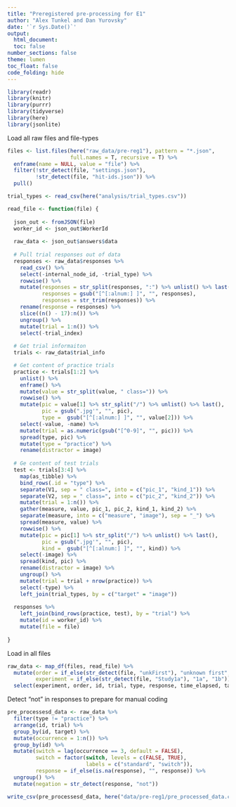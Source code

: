 ```yaml
---
title: "Preregistered pre-processing for E1"
author: "Alex Tunkel and Dan Yurovsky"
date: '`r Sys.Date()`'
output: 
  html_document:
  toc: false
number_sections: false
theme: lumen
toc_float: false
code_folding: hide
---
```


```r
library(readr)
library(knitr)
library(purrr)
library(tidyverse)
library(here)
library(jsonlite)
```

Load all raw files and file-types
```r
files <- list.files(here("raw_data/pre-reg1"), pattern = "*.json",
                    full.names = T, recursive = T) %>%
  enframe(name = NULL, value = "file") %>%
  filter(!str_detect(file, "settings.json"), 
         !str_detect(file, "hit-ids.json")) %>%
  pull()

trial_types <- read_csv(here("analysis/trial_types.csv"))
```

```r
read_file <- function(file) {
  
  json_out <- fromJSON(file)
  worker_id <- json_out$WorkerId
  
  raw_data <- json_out$answers$data 
  
  # Pull trial responses out of data
  responses <- raw_data$responses %>%
    read_csv() %>%
    select(-internal_node_id, -trial_type) %>%
    rowwise() %>%
    mutate(responses = str_split(responses, ":") %>% unlist() %>% last(),
           responses = gsub("[^[:alnum:] ]", "", responses),
           responses = str_trim(responses)) %>%
    rename(response = responses) %>%
    slice((n() - 17):n()) %>%
    ungroup() %>%
    mutate(trial = 1:n()) %>%
    select(-trial_index)
  
  # Get trial informaiton
  trials <- raw_data$trial_info 

  # Get content of practice trials
  practice <- trials[1:2] %>%
    unlist() %>%
    enframe() %>%
    mutate(value = str_split(value, " class=")) %>%
    rowwise() %>%
    mutate(pic = value[1] %>% str_split("/") %>% unlist() %>% last(),
           pic = gsub(".jpg'", "", pic),
           type =  gsub("[^[:alnum:] ]", "", value[2])) %>%
    select(-value, -name) %>%
    mutate(trial = as.numeric(gsub("[^0-9]", "", pic))) %>%
    spread(type, pic) %>%
    mutate(type = "practice") %>%
    rename(distractor = image)
  
  # Ge content of test trials
  test <- trials[3:4] %>%
    map(as_tibble) %>%
    bind_rows(.id = "type") %>%
    separate(V1, sep = " class=", into = c("pic_1", "kind_1")) %>%
    separate(V2, sep = " class=", into = c("pic_2", "kind_2")) %>%
    mutate(trial = 1:n()) %>%
    gather(measure, value, pic_1, pic_2, kind_1, kind_2) %>%
    separate(measure, into = c("measure", "image"), sep = "_") %>%
    spread(measure, value) %>%
    rowwise() %>%
    mutate(pic = pic[1] %>% str_split("/") %>% unlist() %>% last(),
           pic = gsub(".jpg'", "", pic),
           kind =  gsub("[^[:alnum:] ]", "", kind)) %>%
    select(-image) %>%
    spread(kind, pic) %>%
    rename(distractor = image) %>%
    ungroup() %>%
    mutate(trial = trial + nrow(practice)) %>%
    select(-type) %>%
    left_join(trial_types, by = c("target" = "image"))
  
  responses %>%
    left_join(bind_rows(practice, test), by = "trial") %>%
    mutate(id = worker_id) %>%
    mutate(file = file)
  
}

```

Load in all files
```r
raw_data <- map_df(files, read_file) %>%
  mutate(order = if_else(str_detect(file, "unkFirst"), "unknown first", "known first"),
         experiment = if_else(str_detect(file, "Study1a"), "1a", "1b")) %>%
  select(experiment, order, id, trial, type, response, time_elapsed, target, distractor)
```


Detect "not" in responses to prepare for manual coding
```r
pre_processesd_data <- raw_data %>%
  filter(type != "practice") %>%
  arrange(id, trial) %>%
  group_by(id, target) %>%
  mutate(occurrence = 1:n()) %>%
  group_by(id) %>%
  mutate(switch = lag(occurrence == 3, default = FALSE),
         switch = factor(switch, levels = c(FALSE, TRUE), 
                         labels = c("standard", "switch")),
         response = if_else(is.na(response), "", response)) %>%
  ungroup() %>%
  mutate(negation = str_detect(response, "not"))

write_csv(pre_processesd_data, here("data/pre-reg1/pre_processed_data.csv"))
```


